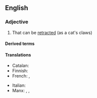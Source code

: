 {{also|rétractile}}

==English==

===Adjective===
{{en-adj}}

# That can be [[retract]]ed (as a cat's claws)

====Derived terms====
{{der2|en
|nonretractile
|irretractile
|unretractile}}

====Translations====
{{trans-top|that can be retracted}}
* Catalan: {{t|ca|retràctil}}
* Finnish: {{t|fi|sisäänvedettävä}}
* French: {{t+|fr|rétractable|m|f}}, {{t+|fr|rétractile|m|f}}
{{trans-mid}}
* Italian: {{t+|it|retrattile}}
* Manx: {{t|gv|yn-chraplaghey}}, {{t|gv|yn-hirkaghey}}, {{t|gv|yn-yrjaghey}}
{{trans-bottom}}